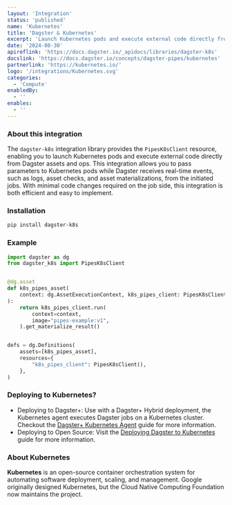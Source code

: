 ```yaml
---
layout: 'Integration'
status: 'published'
name: 'Kubernetes'
title: 'Dagster & Kubernetes'
excerpt: 'Launch Kubernetes pods and execute external code directly from Dagster.'
date: '2024-08-30'
apireflink: 'https://docs.dagster.io/_apidocs/libraries/dagster-k8s'
docslink: 'https://docs.dagster.io/concepts/dagster-pipes/kubernetes'
partnerlink: 'https://kubernetes.io/'
logo: '/integrations/Kubernetes.svg'
categories:
  - 'Compute'
enabledBy:
  - ''
enables:
  - ''
---
```


### About this integration

The `dagster-k8s` integration library provides the `PipesK8sClient` resource, enabling you to launch Kubernetes pods and execute external code directly from Dagster assets and ops. This integration allows you to pass parameters to Kubernetes pods while Dagster receives real-time events, such as logs, asset checks, and asset materializations, from the initiated jobs. With minimal code changes required on the job side, this integration is both efficient and easy to implement.

### Installation

```bash
pip install dagster-k8s
```

### Example

```python
import dagster as dg
from dagster_k8s import PipesK8sClient


@dg.asset
def k8s_pipes_asset(
    context: dg.AssetExecutionContext, k8s_pipes_client: PipesK8sClient
):
    return k8s_pipes_client.run(
        context=context,
        image="pipes-example:v1",
    ).get_materialize_result()


defs = dg.Definitions(
    assets=[k8s_pipes_asset],
    resources={
        "k8s_pipes_client": PipesK8sClient(),
    },
)
```

### Deploying to Kubernetes?

- Deploying to Dagster+: Use with a Dagster+ Hybrid deployment, the Kubernetes agent executes Dagster jobs on a Kubernetes cluster. Checkout the [Dagster+ Kubernetes Agent](https://docs.dagster.io/dagster-plus/deployment/agents/kubernetes) guide for more information.
- Deploying to Open Source: Visit the [Deploying Dagster to Kubernetes](https://docs.dagster.io/deployment/guides/kubernetes) guide for more information.

### About Kubernetes

**Kubernetes** is an open-source container orchestration system for automating software deployment, scaling, and management. Google originally designed Kubernetes, but the Cloud Native Computing Foundation now maintains the project.
